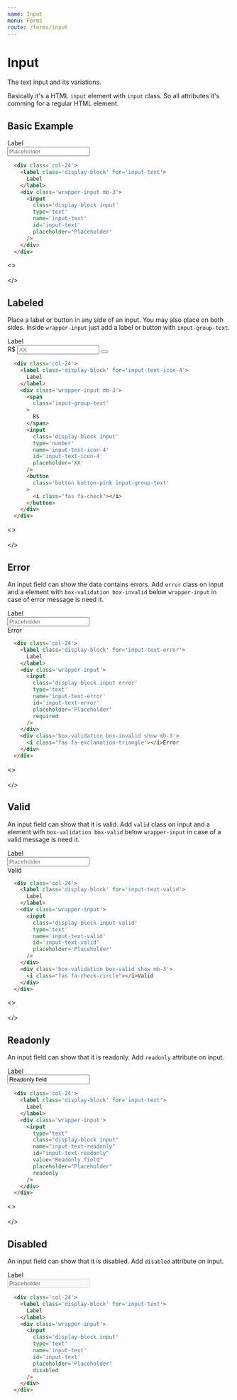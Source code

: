 ```yaml
---
name: Input
menu: Forms
route: /forms/input
---
```


# Input
The text input and its variations.

Basically it's a HTML `input` element with `input` class. So all attributes it's comming for a regular HTML element.

## Basic Example

  <div className='col-24'>
    <label className='display-block' for='input-text-1'>
      Label
    </label>
    <div className='wrapper-input mb-3'>
      <input
        className='display-block input'
        type='text'
        name='input-text'
        id='input-text-1'
        placeholder='Placeholder'
      />
    </div>
  </div>

```html
  <div class='col-24'>
    <label class='display-block' for='input-text'>
      Label
    </label>
    <div class='wrapper-input mb-3'>
      <input
        class='display-block input'
        type='text'
        name='input-text'
        id='input-text'
        placeholder='Placeholder'
      />
    </div>
  </div>
```

<>
<br/><br/>
</>

## Labeled
Place a label or button in any side of an input. You may also place on both sides. Inside `wrapper-input` just add a label or button with `input-group-text`.

  <div className='col-24'>
    <label className='display-block' for='input-text-icon-3'>
      Label
    </label>
    <div className='wrapper-input mb-3'>
      <span
        className='input-group-text'
      >
        R$
      </span>
      <input
        className='display-block input'
        type='number'
        name='input-text-icon-3'
        id='input-text-icon-3'
        placeholder='XX'
      />
      <button
        className='button button-pink input-group-text'
      >
        <i className="fas fa-check"></i>
      </button>
    </div>
  </div>

```html
  <div class='col-24'>
    <label class='display-block' for='input-text-icon-4'>
      Label
    </label>
    <div class='wrapper-input mb-3'>
      <span
        class='input-group-text'
      >
        R$
      </span>
      <input
        class='display-block input'
        type='number'
        name='input-text-icon-4'
        id='input-text-icon-4'
        placeholder='XX'
      />
      <button
        class='button button-pink input-group-text'
      >
        <i class="fas fa-check"></i>
      </button>
    </div>
  </div>
```

<>
<br/><br/>
</>

## Error
An input field can show the data contains errors. Add `error` class on input and a element with `box-validation box-invalid` below `wrapper-input` in case of error message is need it.

  <div className='col-24'>
    <label className='display-block' for='input-text-error'>
      Label
    </label>
    <div className='wrapper-input'>
      <input
        className='display-block input error'
        type='text'
        name='input-text-error'
        id='input-text-error'
        placeholder='Placeholder'
        required
      />
    </div>
    <div className='box-validation box-invalid show mb-3'>
      <i className="fas fa-exclamation-triangle"></i>Error
    </div>
  </div>

```html
  <div class='col-24'>
    <label class='display-block' for='input-text-error'>
      Label
    </label>
    <div class='wrapper-input'>
      <input
        class='display-block input error'
        type='text'
        name='input-text-error'
        id='input-text-error'
        placeholder='Placeholder'
        required
      />
    </div>
    <div class='box-validation box-invalid show mb-3'>
      <i class="fas fa-exclamation-triangle"></i>Error
    </div>
  </div>
```

<>
<br/><br/>
</>

## Valid
An input field can show that it is valid. Add `valid` class on input and a element with `box-validation box-valid` below `wrapper-input` in case of a valid message is need it.

  <div className='col-24'>
    <label className='display-block' for='input-text-valid'>
      Label
    </label>
    <div className='wrapper-input'>
      <input
        className='display-block input valid'
        type='text'
        name='input-text-valid'
        id='input-text-valid'
        placeholder='Placeholder'
      />
    </div>
    <div className='box-validation box-valid show mb-3'>
      <i className="fas fa-check-circle"></i>Valid
    </div>
  </div>

```html
  <div class='col-24'>
    <label class='display-block' for='input-text-valid'>
      Label
    </label>
    <div class='wrapper-input'>
      <input
        class='display-block input valid'
        type='text'
        name='input-text-valid'
        id='input-text-valid'
        placeholder='Placeholder'
      />
    </div>
    <div class='box-validation box-valid show mb-3'>
      <i class="fas fa-check-circle"></i>Valid
    </div>
  </div>
```

<>
<br/><br/>
</>

## Readonly
An input field can show that it is readonly. Add `readonly` attribute on input.

  <div className='col-24'>
    <label className='display-block' for='input-text-readonly'>
      Label
    </label>
    <div className='wrapper-input'>
      <input
        type="text"
        className="display-block input"
        name="input-text-readonly"
        id="input-text-readonly"
        value="Readonly field"
        placeholder="Placeholder"
        readonly
      />
    </div>
  </div>

```html
  <div class='col-24'>
    <label class='display-block' for='input-text'>
      Label
    </label>
    <div class='wrapper-input'>
      <input
        type="text"
        class="display-block input"
        name="input-text-readonly"
        id="input-text-readonly"
        value="Readonly field"
        placeholder="Placeholder"
        readonly
      />
    </div>
  </div>
```

<>
<br/><br/>
</>

## Disabled
An input field can show that it is disabled. Add `disabled` attribute on input.

  <div className='col-24'>
    <label className='display-block' for='input-text-disabled'>
      Label
    </label>
    <div className='wrapper-input'>
      <input
        className='display-block input'
        type='text'
        name='input-text-disabled'
        id='input-text-disabled'
        placeholder='Placeholder'
        disabled
      />
    </div>
  </div>

```html
  <div class='col-24'>
    <label class='display-block' for='input-text'>
      Label
    </label>
    <div class='wrapper-input'>
      <input
        class='display-block input'
        type='text'
        name='input-text'
        id='input-text'
        placeholder='Placeholder'
        disabled
      />
    </div>
  </div>
```

